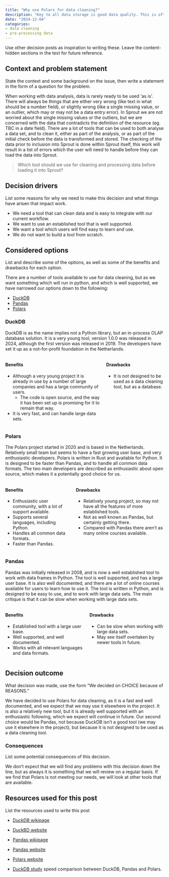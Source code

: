 ```yaml
---
title: "Why use Polars for data cleaning?"
description: "Key to all data storage is good data quality. This is often overlooked as it can be labour intensive, but it is essential for good data analysis. This post explains why we chose to use Polars for data cleaning."
date: "2024-12-04"
categories:
- data cleaning
- pre-processing data
---
```


::: content-hidden
Use other decision posts as inspiration to writing these. Leave the
content-hidden sections in the text for future reference.
:::

## Context and problem statement

::: content-hidden
State the context and some background on the issue, then write a
statement in the form of a question for the problem.
:::

When working with data analysis, data is rarely ready to be used 'as
is'. There will always be things that are either very wrong (like text
in what should be a number field), or slightly wrong (like a single
missing value, or an outlier, which may or may not be a data entry
error). In Sprout we are not worried about the single missing values or
the outliers, but we are concerned with the data that contradicts the
definition of the resource (eg. TBC in a date field). There are a lot of
tools that can be used to both analyse a data set, and to clean it,
either as part of the analysis, or as part of the initial check before
the data is transformed and stored. The checking of the data prior to
inclusion into Sprout is done within Sprout itself, this work will
result in a list of errors which the user will need to handle before
they can load the data into Sprout.

> Which tool should we use for cleaning and processing data before
> loading it into Sprout?

## Decision drivers

::: content-hidden
List some reasons for why we need to make this decision and what things
have arisen that impact work.
:::

-   We need a tool that can clean data and is easy to integrate with our
    current workflow.
-   We want to use an established tool that is well supported.
-   We want a tool which users will find easy to learn and use.
-   We do not want to build a tool from scratch.

## Considered options

::: content-hidden
List and describe some of the options, as well as some of the benefits
and drawbacks for each option.
:::

There are a number of tools available to use for data cleaning, but as
we want something which will run in python, and which is well supported,
we have narrowed our options down to the following:

-   [DuckDB](https://www.duckdb.org/)
-   [Pandas](https://pandas.pydata.org/)
-   [Polars](https://pola.rs/)

### DuckDB

DuckDB is as the name implies not a Python library, but an in-process
OLAP database solution. It is a very young tool, version 1.0.0 was
released in 2024, although the first version was released in 2019. The
developers have set it up as a not-for-profit foundation in the
Netherlands.

::: columns
::: column
#### Benefits

-   Although a very young project it is already in use by a number of
    large companies and has a large community of users.
    -   The code is open source, and the way it has been set up is
        promising for it to remain that way.
-   It is very fast, and can handle large data sets.
:::

::: column
#### Drawbacks

-   It is not designed to be used as a data cleaning tool, but as a
    database.
:::
:::

### Polars

The Polars project started in 2020 and is based in the Netherlands.
Relatively small team but seems to have a fast growing user base, and
very enthusiastic developers. Polars is written in Rust and available
for Python. It is designed to be faster than Pandas, and to handle all
common data formats. The two main developers are described as
enthusiastic about open source, which makes it a potentially good choice
for us.

::: columns
::: column
#### Benefits

-   Enthusiastic user community, with a lot of support available.
-   Supports several languages, including Python.
-   Handles all common data formats.
-   Faster than Pandas.
:::

::: column
#### Drawbacks

-   Relatively young project, so may not have all the features of more
    established tools.
-   Not as well known as Pandas, but certainly getting there.
-   Compared with Pandas there aren't as many online courses available.
:::
:::

### Pandas

Pandas was initially released in 2008, and is now a well established
tool to work with data frames in Python. The tool is well supported, and
has a large user base. It is also well documented, and there are a lot
of online courses available for users to learn how to use it. The tool
is written in Python, and is designed to be easy to use, and to work
with large data sets. The main critique is that it can be slow when
working with large data sets.

::: columns
::: column
#### Benefits

-   Established tool with a large user base.
-   Well supported, and well documented.
-   Works with all relevant languages and data formats.
:::

::: column
#### Drawbacks

-   Can be slow when working with large data sets.
-   May see itself overtaken by newer tools in future.
:::
:::

## Decision outcome

::: content-hidden
What decision was made, use the form "We decided on CHOICE because of
REASONS."
:::

We have decided to use Polars for data cleaning, as it is a fast and well documented, and we expect that we may use it elsewhere in the project. It is also a relatively new tool, but it is already well supported with an enthusiastic following, which we expect will continue in future. Our second choice would be Pandas, not because DuckDB isn't a good tool (we may use it elsewhere in the project), but because it is not designed to be used as a data cleaning tool.

### Consequences

::: content-hidden
List some potential consequences of this decision.
:::

We don't expect that we will find any problems with this decision down the line, but as always it is something that we will review on a regular basis. If we find that Polars is not meeting our needs, we will look at other tools that are available.

## Resources used for this post

::: content-hidden
List the resources used to write this post
:::

-   [DuckDB wikipage](https://en.wikipedia.org/wiki/DuckDB)

-   [DuckBD website](https://www.duckdb.org/)

-   [Pandas wikipage](https://en.wikipedia.org/wiki/Pandas_(software))

-   [Pandas website](https://pandas.pydata.org/)

-   [Polars website](https://pola.rs/)

-   [DuckDB study](https://github.com/prrao87/duckdb-study) speed
    comparison between DuckDB, Pandas and Polars.
